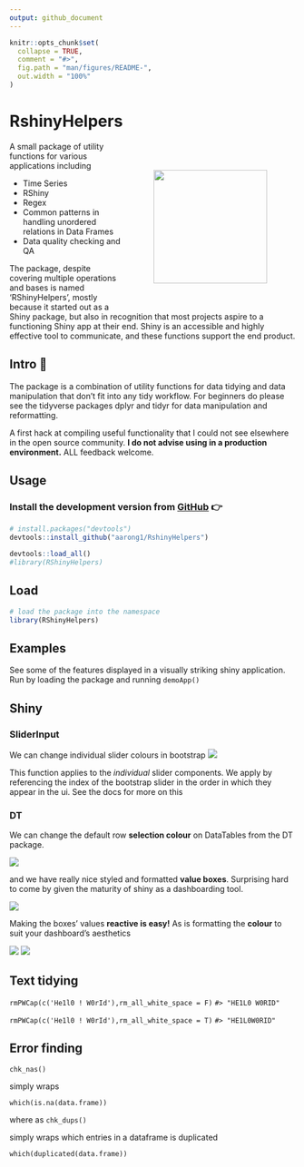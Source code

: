 ```yaml
---
output: github_document
---
```


<!-- README.md is generated from README.Rmd. Please edit that file -->

```r
knitr::opts_chunk$set(
  collapse = TRUE,
  comment = "#>",
  fig.path = "man/figures/README-",
  out.width = "100%"
)
```
<h1> RshinyHelpers </h1>

<!---[![Lifecycle:
experimental](https://img.shields.io/badge/lifecycle-experimental-orange.svg)](https://lifecycle.r-lib.org/articles/stages.html#experimental)
[![R-CMD-check](https://github.com/ramnathv/test9/workflows/R-CMD-check/badge.svg)](https://github.com/ramnathv/test9/actions)
-->

<img align ='right' style='width:200px;padding:50px;' src='./man/figures/logo.png'></img>

A small package of utility functions for various applications including 

- Time Series 
- RShiny
- Regex
- Common patterns in handling unordered relations in Data Frames
- Data quality checking and QA

The package, despite covering multiple operations and bases is named 'RShinyHelpers', mostly because it started out as a Shiny package, but also in recognition that most projects aspire to a functioning Shiny app at their end.  Shiny is an accessible and highly effective tool to communicate, and these functions support the end product.

## Intro 👣
The package is a combination of utility functions for data tidying and data manipulation that don't fit into any tidy workflow.  For beginners do please see the tidyverse packages dplyr and tidyr for data manipulation and reformatting.

A first hack at compiling useful functionality that I could not see elsewhere in the open source community.  **I do not advise using in a production environment.**  ALL feedback welcome.

## Usage

### Install the development version from [GitHub](https://github.com/) 👉

``` r
# install.packages("devtools")
devtools::install_github("aarong1/RshinyHelpers")
```

```r

devtools::load_all()
#library(RShinyHelpers)

```

## Load

```r
# load the package into the namespace
library(RShinyHelpers)
```

## Examples

See some of the features displayed in a visually striking shiny application.  Run by loading the package and running `demoApp()`

## Shiny

### SliderInput 
We can change individual slider colours in bootstrap
![](man/figures/slider.png)

This function applies to the _individual_ slider components. We apply by referencing the index of the bootstrap slider in the order in which they appear in the ui.  See the docs for more on this

### DT
We can change the default row **selection colour** on DataTables from the DT package.

![](man/figures/rows.png)

and we have really nice styled and formatted **value boxes**.  Surprising hard to come by given the maturity of shiny as a dashboarding tool.

![](man/figures/vbox.png)

Making the boxes' values **reactive is easy!** As is formatting the **colour** to suit your dashboard's aesthetics

![](man/figures/reactive1.png)
![](man/figures/reactive2.png)

## Text tidying 

`rmPWCap(c('He1l0 ! W0rId'),rm_all_white_space = F)`
`#> "HE1L0 W0RID"`

`rmPWCap(c('He1l0 ! W0rId'),rm_all_white_space = T)`
`#> "HE1L0W0RID" `


## Error finding

`chk_nas()`

simply wraps 

`which(is.na(data.frame))`

where as `chk_dups()`

simply wraps which entries in a dataframe is duplicated

`which(duplicated(data.frame))`
